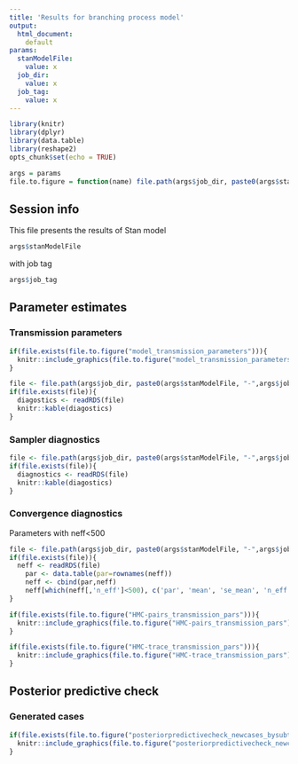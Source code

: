 ```yaml
---
title: 'Results for branching process model'
output:
  html_document: 
    default
params:
  stanModelFile:
    value: x
  job_dir:
    value: x
  job_tag:
    value: x
---
```


```r
library(knitr)
library(dplyr)
library(data.table)
library(reshape2)
opts_chunk$set(echo = TRUE)
```

```r
args = params
file.to.figure = function(name) file.path(args$job_dir, paste0(args$stanModelFile, "-",args$job_tag, "-", name, ".png"))
```

## Session info
This file presents the results of Stan model 
```r
args$stanModelFile
```
with job tag
```r
args$job_tag
```

## Parameter estimates {.tabset .tabset-fade}

### Transmission parameters

```r
if(file.exists(file.to.figure("model_transmission_parameters"))){
  knitr::include_graphics(file.to.figure("model_transmission_parameters"))
}
```

```r
file <- file.path(args$job_dir, paste0(args$stanModelFile, "-",args$job_tag, "-","summary-pars.rds") )
if(file.exists(file)){
  diagostics <- readRDS(file)
  knitr::kable(diagostics)
}
```



### Sampler diagnostics
```r
file <- file.path(args$job_dir, paste0(args$stanModelFile, "-",args$job_tag, "-","sampler_diagnostics.rds") )
if(file.exists(file)){
  diagnostics <- readRDS(file)
  knitr::kable(diagostics)
}
```

### Convergence diagnostics

Parameters with neff<500

```r
file <- file.path(args$job_dir, paste0(args$stanModelFile, "-",args$job_tag, "-","pars-with-small-neff.rds") )
if(file.exists(file)){
  neff <- readRDS(file)
	par <- data.table(par=rownames(neff))
	neff <- cbind(par,neff)
	neff[which(neff[,'n_eff']<500), c('par', 'mean', 'se_mean', 'n_eff', 'Rhat')]
}

if(file.exists(file.to.figure("HMC-pairs_transmission_pars"))){
  knitr::include_graphics(file.to.figure("HMC-pairs_transmission_pars"))
}

if(file.exists(file.to.figure("HMC-trace_transmission_pars"))){
  knitr::include_graphics(file.to.figure("HMC-trace_transmission_pars"))
}

```


## Posterior predictive check {.tabset .tabset-fade}

### Generated cases
```r
if(file.exists(file.to.figure("posteriorpredictivecheck_newcases_bysubtype_chaintype"))){
  knitr::include_graphics(file.to.figure("posteriorpredictivecheck_newcases_bysubtype_chaintype"))
}
```

